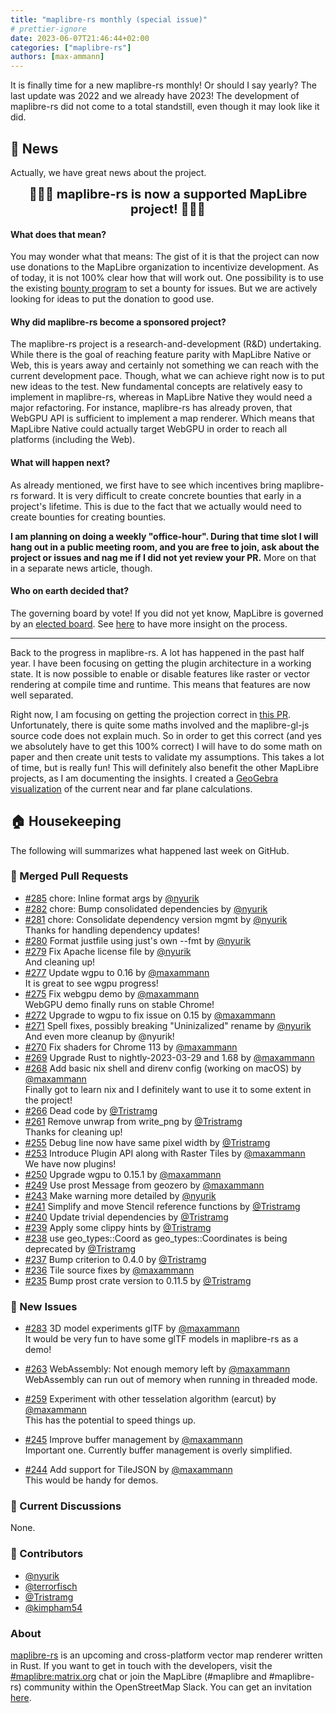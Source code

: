 ```yaml
---
title: "maplibre-rs monthly (special issue)"
# prettier-ignore
date: 2023-06-07T21:46:44+02:00
categories: ["maplibre-rs"]
authors: [max-ammann]
---
```


It is finally time for a new maplibre-rs monthly! Or should I say yearly? The last update was 2022 and we already have 2023!
The development of maplibre-rs did not come to a total standstill, even though it may look like it did.

## 📰 News

Actually, we have great news about the project.

<div style="font-size: 20px; font-weight: bold; text-align: center">
  🎉🎉🎉 maplibre-rs is now a supported MapLibre project! 🎉🎉🎉
</div>

#### What does that mean?

You may wonder what that means: The gist of it is that the project can now use donations to the MapLibre organization to incentivize development. As of today, it is not 100% clear how that will work out. One possibility is to use the existing [bounty program](https://maplibre.org/jobs/step-by-step-bounties-guide/) to set a bounty for issues. But we are actively looking for ideas to put the donation to good use.

#### Why did maplibre-rs become a sponsored project?

The maplibre-rs project is a research-and-development (R&D) undertaking. While there is the goal of reaching feature parity with MapLibre Native or Web, this is years away and certainly not something we can reach with the current development pace. Though, what we can achieve right now is to put new ideas to the test. New fundamental concepts are relatively easy to implement in maplibre-rs, whereas in MapLibre Native they would need a major refactoring. For instance, maplibre-rs has already proven, that WebGPU API is sufficient to implement a map renderer. Which means that MapLibre Native could actually target WebGPU in order to reach all platforms (including the Web).

#### What will happen next?

As already mentioned, we first have to see which incentives bring maplibre-rs forward. It is very difficult to create concrete bounties that early in a project's lifetime. This is due to the fact that we actually would need to create bounties for creating bounties.

**I am planning on doing a weekly "office-hour". During that time slot I will hang out in a public meeting room, and you are free to join, ask about the project or issues and nag me if I did not yet review your PR.** More on that in a separate news article, though.

#### Who on earth decided that?

The governing board by vote! If you did not yet know, MapLibre is governed by an [elected board](https://maplibre.org/about/).
See [here](https://github.com/maplibre/maplibre/pull/282) to have more insight on the process.

---

Back to the progress in maplibre-rs.
A lot has happened in the past half year. I have been focusing on getting the plugin architecture in a working state. It is now possible to enable or disable features like raster or vector rendering at compile time and runtime. This means that features are now well separated.

Right now, I am focusing on getting the projection correct in [this PR](https://github.com/maplibre/maplibre-rs/pull/233/). Unfortunately, there is quite some maths involved and the maplibre-gl-js source code does not explain much.
So in order to get this correct (and yes we absolutely have to get this 100% correct) I will have to do some math on paper and then create unit tests to validate my assumptions. This takes a lot of time, but is really fun!
This will definitely also benefit the other MapLibre projects, as I am documenting the insights. I created a [GeoGebra visualization](https://www.geogebra.org/m/cvhtwhng) of the current near and far plane calculations.

## 🏠 Housekeeping

The following will summarizes what happened last week on GitHub.

### 🎁 Merged Pull Requests

- [#285](https://github.com/maplibre/maplibre-rs/pull/285) chore: Inline format args by [@nyurik](https://github.com/nyurik)<br />
- [#282](https://github.com/maplibre/maplibre-rs/pull/282) chore: Bump consolidated dependencies by [@nyurik](https://github.com/nyurik)<br />
- [#281](https://github.com/maplibre/maplibre-rs/pull/281) chore: Consolidate dependency version mgmt by [@nyurik](https://github.com/nyurik)<br />
  Thanks for handling dependency updates!
- [#280](https://github.com/maplibre/maplibre-rs/pull/280) Format justfile using just's own --fmt by [@nyurik](https://github.com/nyurik)<br />
- [#279](https://github.com/maplibre/maplibre-rs/pull/279) Fix Apache license file by [@nyurik](https://github.com/nyurik)<br />
  And cleaning up!
- [#277](https://github.com/maplibre/maplibre-rs/pull/277) Update wgpu to 0.16 by [@maxammann](https://github.com/maxammann)<br />
  It is great to see wgpu progress!
- [#275](https://github.com/maplibre/maplibre-rs/pull/275) Fix webgpu demo by [@maxammann](https://github.com/maxammann)<br />
  WebGPU demo finally runs on stable Chrome!
- [#272](https://github.com/maplibre/maplibre-rs/pull/272) Upgrade to wgpu to fix issue on 0.15 by [@maxammann](https://github.com/maxammann)<br />
- [#271](https://github.com/maplibre/maplibre-rs/pull/271) Spell fixes, possibly breaking "Uninizalized" rename by [@nyurik](https://github.com/nyurik)<br />
  And even more cleanup by @nyurik!
- [#270](https://github.com/maplibre/maplibre-rs/pull/270) Fix shaders for Chrome 113 by [@maxammann](https://github.com/maxammann)<br />
- [#269](https://github.com/maplibre/maplibre-rs/pull/269) Upgrade Rust to nightly-2023-03-29 and 1.68 by [@maxammann](https://github.com/maxammann)<br />
- [#268](https://github.com/maplibre/maplibre-rs/pull/268) Add basic nix shell and direnv config (working on macOS) by [@maxammann](https://github.com/maxammann)<br />
  Finally got to learn nix and I definitely want to use it to some extent in the project!
- [#266](https://github.com/maplibre/maplibre-rs/pull/266) Dead code by [@Tristramg](https://github.com/Tristramg)<br />
- [#261](https://github.com/maplibre/maplibre-rs/pull/261) Remove unwrap from write_png by [@Tristramg](https://github.com/Tristramg)<br />
  Thanks for cleaning up!
- [#255](https://github.com/maplibre/maplibre-rs/pull/255) Debug line now have same pixel width by [@Tristramg](https://github.com/Tristramg)<br />
- [#253](https://github.com/maplibre/maplibre-rs/pull/253) Introduce Plugin API along with Raster Tiles by [@maxammann](https://github.com/maxammann)<br />
  We have now plugins!
- [#250](https://github.com/maplibre/maplibre-rs/pull/250) Upgrade wgpu to 0.15.1 by [@maxammann](https://github.com/maxammann)<br />
- [#249](https://github.com/maplibre/maplibre-rs/pull/249) Use prost Message from geozero by [@maxammann](https://github.com/maxammann)<br />
- [#243](https://github.com/maplibre/maplibre-rs/pull/243) Make warning more detailed by [@nyurik](https://github.com/nyurik)<br />
- [#241](https://github.com/maplibre/maplibre-rs/pull/241) Simplify and move Stencil reference functions by [@Tristramg](https://github.com/Tristramg)<br />
- [#240](https://github.com/maplibre/maplibre-rs/pull/240) Update trivial dependencies by [@Tristramg](https://github.com/Tristramg)<br />
- [#239](https://github.com/maplibre/maplibre-rs/pull/239) Apply some clippy hints by [@Tristramg](https://github.com/Tristramg)<br />
- [#238](https://github.com/maplibre/maplibre-rs/pull/238) use geo_types::Coord as geo_types::Coordinates is being deprecated by [@Tristramg](https://github.com/Tristramg)<br />
- [#237](https://github.com/maplibre/maplibre-rs/pull/237) Bump criterion to 0.4.0 by [@Tristramg](https://github.com/Tristramg)<br />
- [#236](https://github.com/maplibre/maplibre-rs/pull/236) Tile source fixes by [@maxammann](https://github.com/maxammann)<br />
- [#235](https://github.com/maplibre/maplibre-rs/pull/235) Bump prost crate version to 0.11.5 by [@Tristramg](https://github.com/Tristramg)<br />

### 🎁 New Issues

- [#283](https://github.com/maplibre/maplibre-rs/issues/283) 3D model experiments glTF by [@maxammann](https://github.com/maxammann)<br />
  It would be very fun to have some glTF models in maplibre-rs as a demo!

- [#263](https://github.com/maplibre/maplibre-rs/issues/263) WebAssembly: Not enough memory left by [@maxammann](https://github.com/maxammann)<br />
  WebAssembly can run out of memory when running in threaded mode.

- [#259](https://github.com/maplibre/maplibre-rs/issues/259) Experiment with other tesselation algorithm (earcut) by [@maxammann](https://github.com/maxammann)<br />
  This has the potential to speed things up.

- [#245](https://github.com/maplibre/maplibre-rs/issues/245) Improve buffer management by [@maxammann](https://github.com/maxammann)<br />
  Important one. Currently buffer management is overly simplified.

- [#244](https://github.com/maplibre/maplibre-rs/issues/244) Add support for TileJSON by [@maxammann](https://github.com/maxammann)<br />
  This would be handy for demos.

### 🧵 Current Discussions

None.

### 👋 Contributors

- [@nyurik](https://github.com/nyurik)
- [@terrorfisch](https://github.com/terrorfisch)
- [@Tristramg](https://github.com/Tristramg)
- [@kimpham54](https://github.com/kimpham54)

### About

[maplibre-rs](https://github.com/maplibre/maplibre-rs) is an upcoming and cross-platform vector map renderer written in Rust.
If you want to get in touch with the developers, visit the [#maplibre:matrix.org](https://matrix.to/#/#mapr:matrix.org) chat or join the MapLibre (#maplibre and #maplibre-rs) community within the OpenStreetMap Slack. You can get an invitation [here](https://slack.openstreetmap.us).
